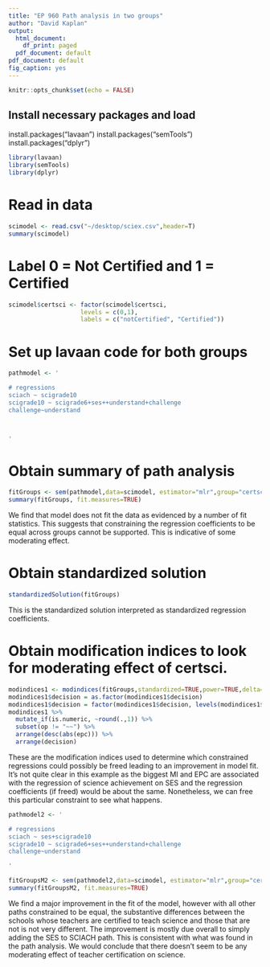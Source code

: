 ```yaml
---
title: "EP 960 Path analysis in two groups"
author: "David Kaplan"
output:
  html_document:
    df_print: paged
  pdf_document: default
pdf_document: default
fig_caption: yes
---
```

  
```r
knitr::opts_chunk$set(echo = FALSE)
```

## Install necessary packages and load

install.packages("lavaan")
install.packages("semTools")
install.packages("dplyr")


```r
library(lavaan)
library(semTools)
library(dplyr)
```
# Read in data
```r
scimodel <- read.csv("~/desktop/sciex.csv",header=T)
summary(scimodel)
```

# Label 0 = Not Certified and 1 = Certified

```r
scimodel$certsci <- factor(scimodel$certsci,
                    levels = c(0,1),
                    labels = c("notCertified", "Certified"))

```


# Set up lavaan code for both groups
```r
pathmodel <- ' 

# regressions
sciach ~ scigrade10
scigrade10 ~ scigrade6+ses++understand+challenge
challenge~understand



'

```

# Obtain summary of path analysis
```r
fitGroups <- sem(pathmodel,data=scimodel, estimator="mlr",group="certsci",group.equal="regressions")
summary(fitGroups, fit.measures=TRUE)
```
We find that model does not fit the data as evidenced by a number of fit statistics.  This suggests that constraining the regression coefficients to be equal across groups cannot be supported.  This is indicative of some moderating effect.  

# Obtain standardized solution
```r
standardizedSolution(fitGroups)
```

This is the standardized solution interpreted as standardized regression coefficients.




# Obtain modification indices to look for moderating effect of certsci.
```r
modindices1 <- modindices(fitGroups,standardized=TRUE,power=TRUE,delta=0.1,alpha=.05,high.power=.80)
modindices1$decision = as.factor(modindices1$decision)
modindices1$decision = factor(modindices1$decision, levels(modindices1$decision)[c(3,4,1,5,2)])
modindices1 %>%
  mutate_if(is.numeric, ~round(.,1)) %>%
  subset(op != "~~") %>%
  arrange(desc(abs(epc))) %>%
  arrange(decision)
```

These are the modification indices used to determine which constrained regressions could possibly be freed leading to an improvement in model fit.  It's not quite clear in this example as the biggest MI and EPC are associated with the regression of science achievement on SES and the regression coefficients (if freed) would be about the same.  Nonetheless, we can free this particular constraint to see what happens. 

```r
pathmodel2 <- ' 

# regressions
sciach ~ ses+scigrade10
scigrade10 ~ scigrade6+ses++understand+challenge
challenge~understand

'
```

```r
fitGroupsM2 <- sem(pathmodel2,data=scimodel, estimator="mlr",group="certsci",group.equal="regressions",group.partial=c("sciach~ses"))
summary(fitGroupsM2, fit.measures=TRUE)
```

We find a major improvement in the fit of the model, however with all other paths constrained to be equal, the substantive differences between the schools whose teachers are certified to teach science and those that are not is not very different.  The improvement is mostly due overall to simply adding the SES to SCIACH path.  This is consistent with what was found in the path analysis.  We would conclude that there doesn't seem to be any moderating effect of teacher certification on science.